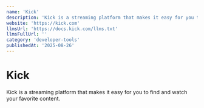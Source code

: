 ```yaml
---
name: 'Kick'
description: 'Kick is a streaming platform that makes it easy for you to find and watch your favorite content.'
website: 'https://kick.com'
llmsUrl: 'https://docs.kick.com/llms.txt'
llmsFullUrl: ''
category: 'developer-tools'
publishedAt: '2025-08-26'
---
```


# Kick

Kick is a streaming platform that makes it easy for you to find and watch your favorite content.
